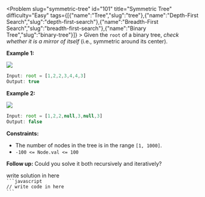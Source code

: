 
<Problem slug="symmetric-tree" id="101" title="Symmetric Tree" difficulty="Easy" tags={[{"name":"Tree","slug":"tree"},{"name":"Depth-First Search","slug":"depth-first-search"},{"name":"Breadth-First Search","slug":"breadth-first-search"},{"name":"Binary Tree","slug":"binary-tree"}]} >
    Given the `root` of a binary tree, _check whether it is a mirror of itself_ (i.e., symmetric around its center).

**Example 1:**

![](https://assets.leetcode.com/uploads/2021/02/19/symtree1.jpg)
```javascript 
Input: root = [1,2,2,3,4,4,3]
Output: true
```

**Example 2:**

![](https://assets.leetcode.com/uploads/2021/02/19/symtree2.jpg)
```javascript 
Input: root = [1,2,2,null,3,null,3]
Output: false
```

**Constraints:**

*   The number of nodes in the tree is in the range `[1, 1000]`.
*   `-100 <= Node.val <= 100`

**Follow up:** Could you solve it both recursively and iteratively?
</Problem >

<Solution>
write solution in here
</Solution>

<Code>
```javascript
// write code in here
```
</Code>

<Similar data={[]} />

